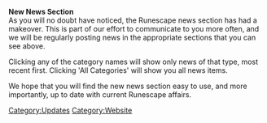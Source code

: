 {{update|date = 21 January 2003}}
'''New News Section '''<br>As you will no doubt have noticed, the Runescape news section has had a makeover. This is part of our effort to communicate to you more often, and we will be regularly posting news in the appropriate sections that you can see above.

Clicking any of the category names will show only news of that type, most recent first. Clicking 'All Categories' will show you all news items.

We hope that you will find the new news section easy to use, and more importantly, up to date with current Runescape affairs.
[[Category:Updates]]
[[Category:Website]]
